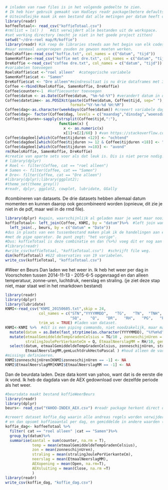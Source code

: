 ```r
# inladen van ruwe files is in het volgende gedeelte te zien.
# Ik heb hier gebruik gemaakt van Hadleys readr package(betere defaults)
# Uiteindleijke maak ik een bestand dat alle metingen per datum heeft open dat met:
library(readr)
koffeeTotaal<- read_csv("koffieTotaal.csv")
#rm(list = ls() ) 	#dit verwijdert alle bestanden uit de workspace.
#set working directory (mocht je niet in het goede project zitten)
setwd("~/dre-roel map/R/koffie")
library(readr) #ik roep de libraries steeds aan het begin van elk codestukje op 
#maar eenmaal aangeroepen zouden ze gewoon moeten werken.
RoelsKoffie<-read_csv("koffie.txt", col_names = c("datum", "tijd"))
SamenKoffie<-read_csv("koffie met dre.txt", col_names = c("datum", "tijd"))
DreKoffie <-read_csv("coffee dre.txt", col_names = c("datum", "tijd"))
#variabelen toevoegen
RoelsKoffie$cat <-"roel alleen"  #categorische variabele
SamenKoffie$cat <- "Samen"
DreKoffie$cat <- "Dre alleen"#eindresultaat is nu drie dataframes met 3 naamloze kolommen.
Coffee <-rbind(RoelsKoffie, SamenKoffie, DreKoffie)
Coffee$counter<-1  #koffiecounter toevoegen
Coffee$datum <- as.Date(Coffee$datum, "%m-%d-%Y") #verandert datum in date format.
Coffee$datetime<- as.POSIXct(paste(Coffee$datum, Coffee$tijd, sep=" "), 
                             format="%Y-%m-%d %H:%M")
Coffee$dag<-as.character(weekdays(Coffee$datum)) #creeert variabele dag.
Coffee$dag<- factor(Coffee$dag, levels = c("maandag","dinsdag","woensdag", "donderdag", "vrijdag", "zaterdag", "zondag"))
Coffee$tijduren<-sapply(strsplit(Coffee$tijd,":"),
                        function(x) {
                          x <- as.numeric(x)
                          x[1]+x[2]/60} ) #van https://stackoverflow.com/questions/5186972/how-to-convert-time-mmss-to-decimal-form-in-r
Coffee$dagdeel[which(Coffee$tijduren <12)] <- "ochtend"  
Coffee$dagdeel[which(Coffee$tijduren >= 12 & Coffee$tijduren <18)] <- "middag"  
Coffee$dagdeel[which(Coffee$tijduren >=18)] <- "avond" 
rm(RoelsKoffie, SamenKoffie, DreKoffie)
#creatie van aparte sets voor als dat leuk is. Dis is niet perse nodig. je kunt ook selecteren uit de totaaldataset voordat je start.
# library(dplyr)
# Roel <- filter(Coffee, cat == "roel alleen")
# Samen <- filter(Coffee, cat == "Samen")
# Dre<- filter(Coffee, cat == "Dre alleen")
#library(dplyr);library(ggplot2);
#theme_set(theme_grey())
#readr, dplyr, ggplot2, cowplot, lubridate, GGally
```

#combineren van datasets.
De drie datasets hebben allemaal datum momenten en kunnen daarop ook gecombineerd worden (opnieuw, dit zie je niet in de pdf, maar wel in de rmd file). 

```r
library(dplyr) #again, waarschijnlijk al geladen maar je weet maar nooit.
koffieTotaal<- left_join(Coffee, KNMI, by = "datum")%>%  #left join want ik wil het matchen aan koffie en niet andersom
  left_join(., beurs, by = c("datum" = "Date")) 
#dus in plaats van een tussenbestand maken plak ik de handelingen aan elkaar vast 
#met de pipe operator. De punt zegt: "het vorige". 
#Dus: koffieTotaal is deze combinatie en dan (%>%) voeg dit er nog aan toe.
#library(readr)
#write_csv(koffieTotaal, "koffieTotaal.csv")  #schrijft file weg.
dim(koffieTotaal) #622 observaties van 19 variabelen.
write_csv(koffieTotaal, "koffieTotaal.csv")
```

#Weer en Beurs
Dan laden we het weer in. Ik heb het weer per dag in Voorschoten tussen 2014-11-13 - 2015-6-5 opgevraagd en dan alleen temperatuur, zonne-uren, luchtdruk, neerslag en straling. (je ziet deze stap niet, maar staat wel in het rmarkdown bestand)

```r
library(readr)
library(dplyr)
library(lubridate)
KNMI<-read_csv("KNMI_20150605.txt",skip = 24, 
               col_names = c("STN","YYYYMMDD",   "TG",   "TN",  "TNH",   "TX",  "TXH", "T10N",   
                             "SQ",    "Q",   "DR",   "RH",   "PG",   "PX",  "PXH"), 
               trim_ws = TRUE) #laden van dataset.
KNMI<-KNMI %>%  #dit is een piping commando, niet noodzakelijk, maar maakt de stappen overzichtelijker. lees als "en dan"
  mutate(datum = as.Date(fast_strptime(as.character(YYYYMMDD), "%Y%m%d")))%>%  #zet datum om in date formaat.
  mutate(etmaalGemiddeldeTempGradenCelsius = TG/10 , zonneschijnUren = SQ/10, 
         stralingJoulePerVierkanteCm = Q, EtmaalNeerslagMM = RH/10, gemLuchtdrukHectoPascal = PG/10)%>%  #namen en handige eenheden
  select(datum, etmaalGemiddeldeTempGradenCelsius, zonneschijnUren, stralingJoulePerVierkanteCm,
         EtmaalNeerslagMM,gemLuchtdrukHectoPascal ) #houd alleen de variablen over die ik wil. 
#missings definieeren.
KNMI$zonneschijnUren[KNMI$zonneschijnUren == -1] <- NA
KNMI$EtmaalNeerslagMM[KNMI$EtmaalNeerslagMM == -1] <- NA
```

Dan de beurdata laden. Deze data komt van yahoo, want dat is de eerste die ik vond.
Ik heb de dagdata van de AEX gedownload over dezelfde periode als het weer. 

```r
#beursdata maakt bestand koffieWeerBeurs
library(readr)
library(dplyr)
beurs<- read_csv("YAHOO-INDEX_AEX.csv") #readr package herkent direct de datum als datum
```



```r
#creeert dataset koffie_dag waarin alle andreas regels worden verwijderd, gesorteerd wordt per datum, 
# en dan opsomt koffieaantal per dag, en gemiddelde in andere waarden (die dan als het goed is identiek zijn (zelfde dag))
koffie_dag<- koffeeTotaal %>%
  filter( cat == "roel alleen" |cat == "Samen")%>%
  group_by(datum)%>%
  summarise(aantal = sum(counter, na.rm = T), 
            temp = mean(etmaalGemiddeldeTempGradenCelsius),
            zon = mean(zonneschijnUren),
            straling = mean(stralingJoulePerVierkanteCm),
            neerslag = mean(EtmaalNeerslagMM),
            AEXopening = mean(Open, na.rm=T),
            AEXsluiting = mean(Close, na.rm =T)
            )
library(readr)
write_csv(koffie_dag, "koffie_dag.csv")
```